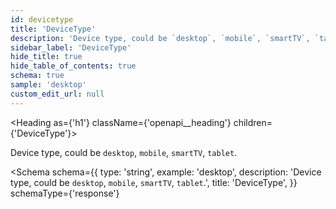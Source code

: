 ```yaml
---
id: devicetype
title: 'DeviceType'
description: 'Device type, could be `desktop`, `mobile`, `smartTV`, `tablet`.'
sidebar_label: 'DeviceType'
hide_title: true
hide_table_of_contents: true
schema: true
sample: 'desktop'
custom_edit_url: null
---
```



<Heading as={'h1'} className={'openapi__heading'} children={'DeviceType'}></Heading>

Device type, could be `desktop`, `mobile`, `smartTV`, `tablet`.

<Schema
  schema={{
    type: 'string',
    example: 'desktop',
    description: 'Device type, could be `desktop`, `mobile`, `smartTV`, `tablet`.',
    title: 'DeviceType',
  }}
  schemaType={'response'}
></Schema>
